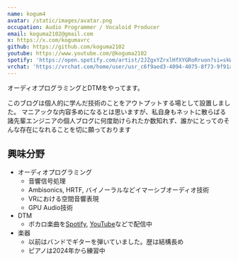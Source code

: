 ```yaml
---
name: kogum4
avatar: /static/images/avatar.png
occupation: Audio Programmer / Vocaloid Producer
email: koguma2102@gmail.com
x: https://x.com/kogumavrc
github: https://github.com/koguma2102
youtube: https://www.youtube.com/@koguma2102
spotify: 'https://open.spotify.com/artist/2JZgxYZrxlHfXYGRoRruon?si=skWqYMu0TAioPRpnmwMzFA'
vrchat: 'https://vrchat.com/home/user/usr_c6f9aed3-4094-4075-8f73-9f91a06f9702'
---
```


オーディオプログラミングとDTMをやってます。

このブログは個人的に学んだ技術のことをアウトプットする場として設置しました。
マニアックな内容多めになるとは思いますが、私自身もネットに散らばる諸先輩エンジニアの個人ブログに何度助けられたか数知れず、誰かにとってのそんな存在になれることを切に願っております

## 興味分野

- オーディオプログラミング
  - 音響信号処理
  - Ambisonics, HRTF, バイノーラルなどイマーシブオーディオ技術
  - VRにおける空間音響表現
  - GPU Audio技術
- DTM
  - ボカロ楽曲を[Spotify](https://open.spotify.com/artist/2JZgxYZrxlHfXYGRoRruon?si=skWqYMu0TAioPRpnmwMzFA), [YouTube](https://www.youtube.com/@koguma2102)などで配信中
- 楽器
  - 以前はバンドでギターを弾いていました。歴は結構長め
  - ピアノは2024年から練習中
